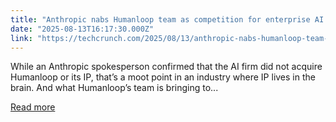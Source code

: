```yaml
---
title: "Anthropic nabs Humanloop team as competition for enterprise AI talent heats up"
date: "2025-08-13T16:17:30.000Z"
link: "https://techcrunch.com/2025/08/13/anthropic-nabs-humanloop-team-as-competition-for-enterprise-ai-talent-heats-up/"
---
```


While an Anthropic spokesperson confirmed that the AI firm did not acquire Humanloop or its IP, that’s a moot point in an industry where IP lives in the brain. And what Humanloop’s team is bringing to...

[Read more](https://techcrunch.com/2025/08/13/anthropic-nabs-humanloop-team-as-competition-for-enterprise-ai-talent-heats-up/)
